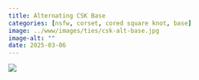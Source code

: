 ```yaml
---
title: Alternating CSK Base
categories: [nsfw, corset, cored square knot, base]
image: ../www/images/ties/csk-alt-base.jpg
image-alt: ""
date: 2025-03-06
---
```



![](../www/images/ties/csk-alt-base.jpg)

